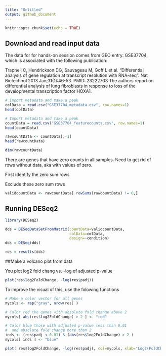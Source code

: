 ```yaml
---
title: "Untitled"
output: github_document
---
```


```r
knitr::opts_chunk$set(echo = TRUE)
```

## Download and read input data

The data for for hands-on session comes from GEO entry: GSE37704, which is associated with the following publication:

Trapnell C, Hendrickson DG, Sauvageau M, Goff L et al. "Differential analysis of gene regulation at transcript resolution with RNA-seq". Nat Biotechnol 2013 Jan;31(1):46-53. PMID: 23222703
The authors report on differential analysis of lung fibroblasts in response to loss of the developmental transcription factor HOXA1.

```r
# Import metadata and take a peak
colData = read.csv("GSE37704_metadata.csv", row.names=1)
head(colData)
```

```r
# Import metadata and take a peak
countData = read.csv("GSE37704_featurecounts.csv", row.names=1)
head(countData)
```

```r
rawcountData <- countData[,-1]
head(rawcountData)
```


```r
dim(rawcountData)
```

There are genes that have zero counts in all samples. Need to get rid of rows without data, aka with values of zero.

First identify the zero sum rows

Exclude these zero sum rows

```r
validcountData <- rawcountData[ rowSums(rawcountData) != 0,]
```


## Running DESeq2

```r
library(DESeq2)
```

```r
dds = DESeqDataSetFromMatrix(countData=validcountData,
                             colData=colData,
                             design=~condition)
dds = DESeq(dds)
```

```r
res = results(dds)
```

##Make a volcano plot from data

You plot log2 fold chang vs. -log of adjusted p-value


```r
plot(res$log2FoldChange, -log(res$padj))
```

To improve the visual of this, use the folowing functions

```r
# Make a color vector for all genes
mycols <- rep("gray", nrow(res) )

# Color red the genes with absolute fold change above 2
mycols[ abs(res$log2FoldChange) > 2 ] <- "red"

# Color blue those with adjusted p-value less than 0.01
#  and absolute fold change more than 2
inds <- (res$padj < 0.01) & (abs(res$log2FoldChange) > 2 )
mycols[ inds ] <- "blue"

plot( res$log2FoldChange, -log(res$padj), col=mycols, xlab="Log2(FoldChange)", ylab="-Log(P-value)" )
```



